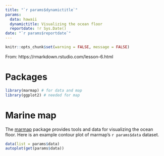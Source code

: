 ```yaml
---
title: "`r params$dynamictitle`"
params:
  data: hawaii
  dynamictitle: Visualizing the ocean floor
  reportdate: !r Sys.Date()
date: "`r params$reportdate`"
---
```


```r
knitr::opts_chunk$set(warning = FALSE, message = FALSE)
```


From: https://rmarkdown.rstudio.com/lesson-6.html

# Packages

```r
library(marmap) # for data and map
library(ggplot2) # needed for map
```

# Marine map

The [marmap](https://cran.r-project.org/web/packages/marmap/index.html) package provides tools and data for visualizing the ocean floor. Here is an example contour plot of marmap's ``r params$data`` dataset.

```r
data(list = params$data)
autoplot(get(params$data)) 
```


